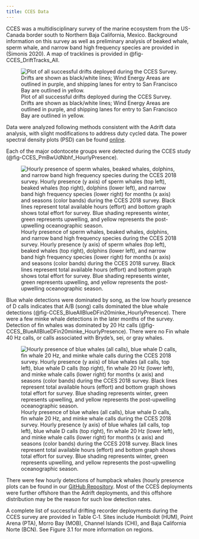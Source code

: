 ```yaml
---
title: CCES Data
---
```


CCES was a multidisciplinary survey of the marine ecosystem from the US-Canada border south to Northern Baja California, Mexico. Background information on this survey as well as preliminary analysis of beaked whale, sperm whale, and narrow band high frequency species are provided in (Simonis 2020). A map of tracklines is provided in @fig-CCES_DriftTracks_All.

![Plot of all successful drifts deployed during the CCES Survey. Drifts are shown as black/white lines; Wind Energy Areas are outlined in purple, and shipping lanes for entry to San Francisco Bay are outlined in yellow.](/figs/CCES_DriftTracks_All.png){#fig-CCES_DriftTracks_All fig-alt="Map of the west coast of the United States with plots of all successful CCES drifts shown as black and white lines that represent their geoposition during the drift. The west coast Wind Energy Areas are outlined in purple, and shipping traffic lanes are outlined in yellow. Latitude is on the x-axis, and Longitude is on the y-axis. Bathymetry is shown with light blue for the shelf and slope waters, and dark blue for deep ocean waters. A 100 m and 200 m isobath line is provided.\""}

Data were analyzed following methods consistent with the Adrift data analysis, with slight modifications to address duty cycled data. The power spectral density plots (PSD) can be found [online](https://github.com/SAEL-SWFSC/Adrift/blob/main/figs/CCES_PSD_SeasonRegion.png).

Each of the major odontocete groups were detected during the CCES study (@fig-CCES_PmBwUdNbhf_HourlyPresence).

![Hourly presence of sperm whales, beaked whales, dolphins, and narrow band high frequency species during the CCES 2018 survey. Hourly presence (y axis) of sperm whales (top left), beaked whales (top right), dolphins (lower left), and narrow band high frequency species (lower right) for months (x axis) and seasons (color bands) during the CCES 2018 survey. Black lines represent total available hours (effort) and bottom graph shows total effort for survey. Blue shading represents winter, green represents upwelling, and yellow represents the post-upwelling oceanographic season.](/figs/CCES_PmBwUdNbhf_HourlyPresence.png){#fig-CCES_PmBwUdNbhf_HourlyPresence fig-alt="Hourly presence of sperm whales (top left), beaked whales (top right),dolphins (lower left), and NBHF (lower right) for the CCES survey. The number of hours for combined deployments is provided on the y-axis, and the date on the x-axis, with seasons shaded in blue for winter, green for upwelling, and yellow for the post-upwelling season (all effort for CCES was during the post-upwelling season). Effort is outlined with a black line, and hours of effort with detections are highlighted in red. Daily deployment hours ranged from 24 to 160 hours per day, depending on the number of acoustic recorders deployed per day. Detection of all species varied based on the number and location of acoustic recorders deployed on that date. Hourly detection of beaked whales and dolphins increased later in the survey. Detection of sperm whales was low except for two peaks (likely related to specific drifts), and detection of NBHF was low throughout the survey."}

Blue whale detections were dominated by song, as the low hourly presence of D calls indicates that A/B (song) calls dominated the blue whale detections (@fig-CCES_BlueAllBlueDFin20minke_HourlyPresence). There were a few minke whale detections in the later months of the survey. Detection of fin whales was dominated by 20 Hz calls (@fig-CCES_BlueAllBlueDFin20minke_HourlyPresence). There were no Fin whale 40 Hz calls, or calls associated with Bryde's, sei, or gray whales.

![Hourly presence of blue whales (all calls), blue whale D calls, fin whale 20 Hz, and minke whale calls during the CCES 2018 survey. Hourly presence (y axis) of blue whales (all calls, top left), blue whale D calls (top right), fin whale 20 Hz (lower left), and minke whale calls (lower right) for months (x axis) and seasons (color bands) during the CCES 2018 survey. Black lines represent total available hours (effort) and bottom graph shows total effort for survey. Blue shading represents winter, green represents upwelling, and yellow represents the post-upwelling oceanographic season.](/figs/CCES_BlueAllBlueDFin20minke_HourlyPresence.png){#fig-CCES_BlueAllBlueDFin20minke_HourlyPresence fig-alt="Hourly presence of blue whales (top left), blue whale D calls (top right), fin whale 20 Hz calls (lower left), and minke whale boing calls (lower right) for the CCES survey. The number of hours for combined deployments is provided on the y-axis, and the date on the x-axis, with seasons shaded in blue for winter, green for upwelling, and yellow for the post-upwelling season (all effort for CCES was during the post-upwelling season). Effort is outlined with a black line, and hours of effort with detections are highlighted in red. Daily deployment hours ranged from 24 to over 160 hours per day, depending on the number of acoustic recorders deployed per day. Detection of all species varied based on the number and location of acoustic recorders deployed on that date. The proportion of total hours with blue whale song (A/B calls, or non- D calls) were very high at the end of the survey effort, while blue whale D calls low for the entire survey. The proportion of total hours with fin whale song (20 Hz) were lower at the end of the survey effort and there were no detections of fin whale 40 Hz calls during the CCES survey. There were few detections of minke whale boing calls later in the survey."}

There were few hourly detections of humpback whales (hourly presence plots can be found in our [GitHub Repository](https://github.com/SAEL-SWFSC/Adrift/blob/main/figs/CCES_humpbackSongSocial_HourlyPresence.png). Most of the CCES deployments were further offshore than the Adrift deployments, and this offshore distribution may be the reason for such low detection rates.

A complete list of successful drifting recorder deployments during the CCES survey are provided in Table C‑1. Sites include Humboldt (HUM), Point Arena (PTA), Morro Bay (MOB), Channel Islands (CHI), and Baja California Norte (BCN). See Figure 3.1 for more information on regions.

